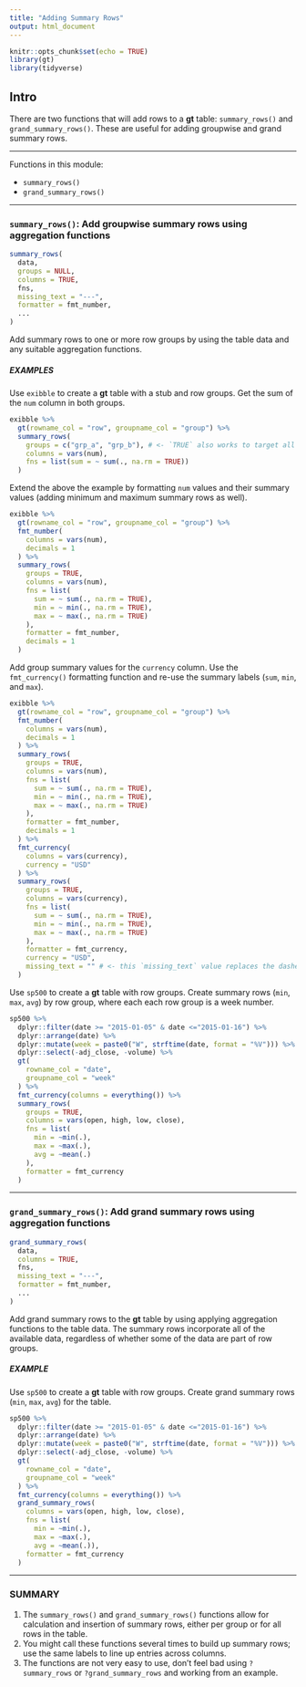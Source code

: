 ```yaml
---
title: "Adding Summary Rows"
output: html_document
---
```


```r
knitr::opts_chunk$set(echo = TRUE)
library(gt)
library(tidyverse)
```

## Intro

There are two functions that will add rows to a **gt** table: `summary_rows()` and `grand_summary_rows()`. These are useful for adding groupwise and grand summary rows.

------

Functions in this module:

- `summary_rows()`
- `grand_summary_rows()`

------


### `summary_rows()`: Add groupwise summary rows using aggregation functions

``` r
summary_rows(
  data,
  groups = NULL,
  columns = TRUE,
  fns,
  missing_text = "---",
  formatter = fmt_number,
  ...
)
```

Add summary rows to one or more row groups by using the table data and any suitable aggregation functions.

##### EXAMPLES

Use `exibble` to create a **gt** table with a stub and row groups. Get the sum of the `num` column in both groups.

```r
exibble %>%
  gt(rowname_col = "row", groupname_col = "group") %>%
  summary_rows(
    groups = c("grp_a", "grp_b"), # <- `TRUE` also works to target all groups
    columns = vars(num),
    fns = list(sum = ~ sum(., na.rm = TRUE))
  )
```


Extend the above the example by formatting `num` values and their summary values (adding minimum and maximum summary rows as well).

```r
exibble %>%
  gt(rowname_col = "row", groupname_col = "group") %>%
  fmt_number(
    columns = vars(num),
    decimals = 1
  ) %>%
  summary_rows(
    groups = TRUE,
    columns = vars(num),
    fns = list(
      sum = ~ sum(., na.rm = TRUE),
      min = ~ min(., na.rm = TRUE),
      max = ~ max(., na.rm = TRUE)
    ),
    formatter = fmt_number,
    decimals = 1
  )
```


Add group summary values for the `currency` column. Use the `fmt_currency()` formatting function and re-use the summary labels (`sum`, `min`, and `max`).

```r
exibble %>%
  gt(rowname_col = "row", groupname_col = "group") %>%
  fmt_number(
    columns = vars(num),
    decimals = 1
  ) %>%
  summary_rows(
    groups = TRUE,
    columns = vars(num),
    fns = list(
      sum = ~ sum(., na.rm = TRUE),
      min = ~ min(., na.rm = TRUE),
      max = ~ max(., na.rm = TRUE)
    ),
    formatter = fmt_number,
    decimals = 1
  ) %>%
  fmt_currency(
    columns = vars(currency),
    currency = "USD"
  ) %>%
  summary_rows(
    groups = TRUE,
    columns = vars(currency),
    fns = list(
      sum = ~ sum(., na.rm = TRUE),
      min = ~ min(., na.rm = TRUE),
      max = ~ max(., na.rm = TRUE)
    ),
    formatter = fmt_currency,
    currency = "USD",
    missing_text = "" # <- this `missing_text` value replaces the dashes with nothing
  )
```


Use `sp500` to create a **gt** table with row groups. Create summary rows (`min`, `max`, `avg`) by row group, where each each row group is a week number.

```r
sp500 %>%
  dplyr::filter(date >= "2015-01-05" & date <="2015-01-16") %>%
  dplyr::arrange(date) %>%
  dplyr::mutate(week = paste0("W", strftime(date, format = "%V"))) %>%
  dplyr::select(-adj_close, -volume) %>%
  gt(
    rowname_col = "date",
    groupname_col = "week"
  ) %>%
  fmt_currency(columns = everything()) %>%
  summary_rows(
    groups = TRUE,
    columns = vars(open, high, low, close),
    fns = list(
      min = ~min(.),
      max = ~max(.),
      avg = ~mean(.)
    ),
    formatter = fmt_currency
  )
```

------

### `grand_summary_rows()`: Add grand summary rows using aggregation functions

``` r
grand_summary_rows(
  data,
  columns = TRUE,
  fns,
  missing_text = "---",
  formatter = fmt_number,
  ...
)
```

Add grand summary rows to the **gt** table by using applying aggregation functions to the table data. The summary rows incorporate all of the available data, regardless of whether some of the data are part of row groups.

##### EXAMPLE

Use `sp500` to create a **gt** table with row groups. Create grand summary rows (`min`, `max`, `avg`) for the table.

```r
sp500 %>%
  dplyr::filter(date >= "2015-01-05" & date <="2015-01-16") %>%
  dplyr::arrange(date) %>%
  dplyr::mutate(week = paste0("W", strftime(date, format = "%V"))) %>%
  dplyr::select(-adj_close, -volume) %>%
  gt(
    rowname_col = "date",
    groupname_col = "week"
  ) %>%
  fmt_currency(columns = everything()) %>%
  grand_summary_rows(
    columns = vars(open, high, low, close),
    fns = list(
      min = ~min(.),
      max = ~max(.),
      avg = ~mean(.)),
    formatter = fmt_currency
  )
```

------

### SUMMARY

1. The `summary_rows()` and `grand_summary_rows()` functions allow for calculation and insertion of summary rows, either per group or for all rows in the table.
2. You might call these functions several times to build up summary rows; use the same labels to line up entries across columns.
3. The functions are not very easy to use, don't feel bad using `?summary_rows` or `?grand_summary_rows` and working from an example.
